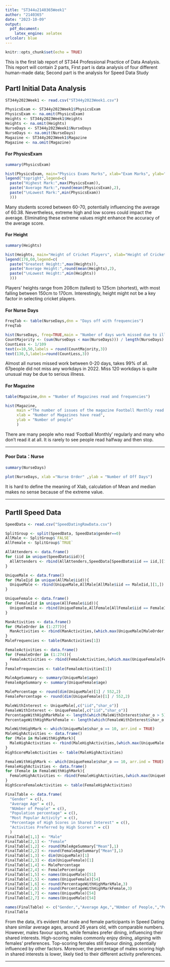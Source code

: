 ```yaml
---
title: "ST344u2140365Week1"
author: "2140365"
date: "2023-10-09"
output: 
  pdf_document:
    latex_engine: xelatex
urlcolor: blue
---
```


```r
knitr::opts_chunk$set(echo = TRUE)
```

This is the first lab report of ST344 Professional Practice of Data Analysis. This report will contain 2 parts, First part is data analysis of four different human-made data; Second part is the analysis for Speed Data Study

## PartI Initial Data Analysis

```r
ST344y2023Week1 <- read.csv("ST344y2023Week1.csv")
```

```r
PhysicsExam <- ST344y2023Week1$PhysicsExam
PhysicsExam <- na.omit(PhysicsExam)
Heights <- ST344y2023Week1$Heights
Heights <- na.omit(Heights)
NurseDays <- ST344y2023Week1$NurseDays
NurseDays <- na.omit(NurseDays)
Magazine <- ST344y2023Week1$Magazine
Magazine <- na.omit(Magazine)
```

#### For PhysicsExam

```r
summary(PhysicsExam)
```

```r
hist(PhysicsExam, main="Physics Exams Marks", xlab="Exam Marks", ylab="Number of people in this range")
legend("topright",legend=c(
  paste("Highest Mark:",max(PhysicsExam)),
  paste("Average Mark:",round(mean(PhysicsExam),2),
  paste("\nLowest Mark:",min(PhysicsExam))
  )))
```
Many students scored between 60-70, potentially influencing the average of 60.38. Nevertheless, extreme high and low scores could impact the average. Eliminating these extreme values might enhance the accuracy of the average score.


#### For Height

```r
summary(Heights)
```

```r
hist(Heights, main="Height of Cricket Players", xlab="Height of Cricket Players (cm)", ylab="Number of people in this range")
legend(178,60,legend=c(
  paste("Greatest Height:",max(Heights)),
  paste("Average Height:",round(mean(Heights),2),
  paste("\nLowest Height:",min(Heights))
  )))
```
Players' heights range from 208cm (tallest) to 125cm (shortest), with most falling between 150cm to 170cm. Interestingly, height might not be a key factor in selecting cricket players.


#### For Nurse Days
```r
FreqTab <- table(NurseDays,dnn = "Days off with frequencies")
FreqTab
```


```r
hist(NurseDays, freq=TRUE,main = "Number of days work missed due to illness in 2022", xlab="Days missed work", ylab="frequencies")
CountMajority <- (sum(NurseDays < max(NurseDays))) / length(NurseDays)
CountLess <- 1/109
text(x=10,50,labels = round(CountMajority,3))
text(130,5,labels=round(CountLess,3))
```
Almost all nurses missed work between 0-20 days, takes 99% of all. 67people did not miss any workdays in 2022. Miss 120 workdays is quite unusual may be due to serious illness.


#### For Magazine
```r
table(Magazine,dnn = "Number of Magazines read and frequencies")

```

```r
hist(Magazine,
     main ="The number of issues of the magazine Football Monthly read in 2022",
     xlab = "Number of Magazines have read",
     ylab = "Number of people"
     )

```

There are many people who read 'Football Monthly' regularly and many who don't read it at all. It is rarely to see people read halfway and then stop. 

---

#### Poor Data：Nurse

```r
summary(NurseDays)
```


```r

plot(NurseDays, xlab ="Nurse Order" ,ylab = "Number of Off Days")

```
It is hard to define the meaning of Xlab, calculation of Mean and median makes no sense because of the extreme value.

---

## PartII Speed Data

```r
SpeedData <- read.csv("SpeedDatingRawData.csv")
```

```r
SplitGroup <- split(SpeedData, SpeedData$gender==0)
AllMale <- SplitGroup$`FALSE`
AllFemale <- SplitGroup$`TRUE`

AllAttenders <- data.frame()
for (iid in unique(SpeedData$iid)){
  AllAttenders <- rbind(AllAttenders,SpeedData[SpeedData$iid == iid,][1,])
}

```


```r
UniqueMale <- data.frame()
for (MaleIid in unique(AllMale$iid)){
  UniqueMale <- rbind(UniqueMale,AllMale[AllMale$iid == MaleIid,][1,])
}

UniqueFemale <- data.frame()
for (FemaleIid in unique(AllFemale$iid)){
  UniqueFemale <- rbind(UniqueFemale,AllFemale[AllFemale$iid == FemaleIid,][1,])
}

```

```r

ManActivities <- data.frame()
for (MaleOrder in (1:277)){
  ManActivities <- rbind(ManActivities,(which.max(UniqueMale[MaleOrder,51:67]))+50)
}
MaleFrequencies <- table(ManActivities[1])

FemaleActivities <- data.frame()
for (FemaleOrder in (1:274)){
  FemaleActivities <- rbind(FemaleActivities,(which.max(UniqueFemale[FemaleOrder,51:67]))+50)
}
FemaleFrequencies <- table(FemaleActivities[1])
```



```r

MaleAgeSummary <- summary(UniqueMale$age)
FemaleAgeSummary <- summary(UniqueFemale$age)

```
```r

MalePercentage <- round(dim(UniqueMale)[1] / 552,2)
FemalePercentage <- round(dim(UniqueFemale)[1] / 552,2)

```

```r
MaleWithInterest <- UniqueMale[,c("iid","shar_o")]
FemaleWithInterest <- UniqueFemale[,c("iid","shar_o")]
PercentageWithHighMarkMale <- length(which(MaleWithInterest$shar_o > 5)) / dim(UniqueMale)[1]
PercentageWithHighMarkFemale <- length(which(FemaleWithInterest$shar_o > 5)) / dim(UniqueMale)[1]
```

```r

MaleWithHighMark <- which(UniqueMale$shar_o == 10, arr.ind = TRUE)
MaleHighActivities <- data.frame()
for (Male in MaleWithHighMark){
  MaleHighActivities <- rbind(MaleHighActivities,(which.max(UniqueMale[Male,51:67]))+50)
}
HighScoreMaleActivities <- table(MaleHighActivities)

FemaleWithHighMark <- which(UniqueFemale$shar_o == 10, arr.ind = TRUE)
FemaleHighActivities <- data.frame()
for (Female in FemaleWithHighMark){
  FemaleHighActivities <- rbind(FemaleHighActivities,(which.max(UniqueFemale[Female,51:67]))+50)
}
HighScoreFemaleActivities <- table(FemaleHighActivities)

```



```r
FinalTable <- data.frame(
  "Gender" = c(),
  "Average Age" = c(),
  "NUmber of People" = c(),
  "Population percentage" = c(),
  "Most Popular Activity" = c(),
  "Percentage of High Scores in Shared Interest" = c(),
  "Activities Preferred by High Scorers" = c()
  )
FinalTable[1,1] <- "Male"
FinalTable[2,1] <- "Female"
FinalTable[1,2] <- round(MaleAgeSummary["Mean"],1)
FinalTable[2,2] <- round(FemaleAgeSummary["Mean"],1)
FinalTable[1,3] <- dim(UniqueMale)[1]
FinalTable[2,3] <- dim(UniqueFemale)[1]
FinalTable[1,4] <- MalePercentage
FinalTable[2,4] <- FemalePercentage
FinalTable[1,5] <- names(UniqueMale)[51]
FinalTable[2,5] <- names(UniqueFemale)[54]
FinalTable[1,6] <- round(PercentageWithHighMarkMale,3)
FinalTable[2,6] <- round(PercentageWithHighMarkFemale,3)
FinalTable[1,7] <- names(UniqueMale)[54]
FinalTable[2,7] <- names(UniqueMale)[54]
```


```r
names(FinalTable) <- c("Gender,","Average Age,","NUmber of People,","Population Percentage,","Most Popular Activity,","Percentage of High Scores in Shared Interest,","Most common Activities Preferred by Highest Shared Interest Scorers")
FinalTable
```


From the data, it's evident that male and female participants in Speed Dating share similar average ages, around 26 years old, with comparable numbers. However, males favour sports, while females prefer dining, influencing their shared interests. High-scoring males commonly enjoy dining, aligning with females' preferences. Top-scoring females still favour dining, potentially influenced by other factors. Moreover, the percentage of males scoring high in shared interests is lower, likely tied to their different activity preferences.

---

